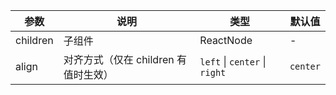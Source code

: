| 参数     | 说明                                 | 类型                          | 默认值   |
| -------- | ------------------------------------ | ----------------------------- | -------- |
| children | 子组件                               | ReactNode                     | -        |
| align    | 对齐方式（仅在 children 有值时生效） | `left` \| `center` \| `right` | `center` |

